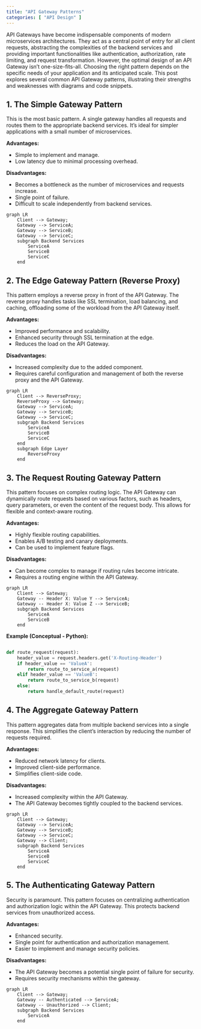 ```yaml
---
title: "API Gateway Patterns"
categories: [ "API Design" ]
---
```



API Gateways have become indispensable components of modern microservices architectures. They act as a central point of entry for all client requests, abstracting the complexities of the backend services and providing important functionalities like authentication, authorization, rate limiting, and request transformation.  However, the optimal design of an API Gateway isn't one-size-fits-all.  Choosing the right pattern depends on the specific needs of your application and its anticipated scale. This post explores several common API Gateway patterns, illustrating their strengths and weaknesses with diagrams and code snippets.


## 1. The Simple Gateway Pattern

This is the most basic pattern.  A single gateway handles all requests and routes them to the appropriate backend services.  It's ideal for simpler applications with a small number of microservices.

**Advantages:**

* Simple to implement and manage.
* Low latency due to minimal processing overhead.

**Disadvantages:**

* Becomes a bottleneck as the number of microservices and requests increase.
* Single point of failure.
* Difficult to scale independently from backend services.


```mermaid
graph LR
    Client --> Gateway;
    Gateway --> ServiceA;
    Gateway --> ServiceB;
    Gateway --> ServiceC;
    subgraph Backend Services
        ServiceA
        ServiceB
        ServiceC
    end
```


## 2. The Edge Gateway Pattern (Reverse Proxy)

This pattern employs a reverse proxy in front of the API Gateway.  The reverse proxy handles tasks like SSL termination, load balancing, and caching, offloading some of the workload from the API Gateway itself.

**Advantages:**

* Improved performance and scalability.
* Enhanced security through SSL termination at the edge.
* Reduces the load on the API Gateway.


**Disadvantages:**

* Increased complexity due to the added component.
* Requires careful configuration and management of both the reverse proxy and the API Gateway.


```mermaid
graph LR
    Client --> ReverseProxy;
    ReverseProxy --> Gateway;
    Gateway --> ServiceA;
    Gateway --> ServiceB;
    Gateway --> ServiceC;
    subgraph Backend Services
        ServiceA
        ServiceB
        ServiceC
    end
    subgraph Edge Layer
        ReverseProxy
    end
```


## 3. The Request Routing Gateway Pattern

This pattern focuses on complex routing logic.  The API Gateway can dynamically route requests based on various factors, such as headers, query parameters, or even the content of the request body.  This allows for flexible and context-aware routing.

**Advantages:**

* Highly flexible routing capabilities.
* Enables A/B testing and canary deployments.
* Can be used to implement feature flags.


**Disadvantages:**

* Can become complex to manage if routing rules become intricate.
* Requires a routing engine within the API Gateway.



```mermaid
graph LR
    Client --> Gateway;
    Gateway -- Header X: Value Y --> ServiceA;
    Gateway -- Header X: Value Z --> ServiceB;
    subgraph Backend Services
        ServiceA
        ServiceB
    end

```

**Example (Conceptual - Python):**

```python

def route_request(request):
    header_value = request.headers.get('X-Routing-Header')
    if header_value == 'ValueA':
        return route_to_service_a(request)
    elif header_value == 'ValueB':
        return route_to_service_b(request)
    else:
        return handle_default_route(request)


```

## 4. The Aggregate Gateway Pattern

This pattern aggregates data from multiple backend services into a single response.  This simplifies the client's interaction by reducing the number of requests required.

**Advantages:**

* Reduced network latency for clients.
* Improved client-side performance.
* Simplifies client-side code.


**Disadvantages:**

* Increased complexity within the API Gateway.
* The API Gateway becomes tightly coupled to the backend services.


```mermaid
graph LR
    Client --> Gateway;
    Gateway --> ServiceA;
    Gateway --> ServiceB;
    Gateway --> ServiceC;
    Gateway --> Client;
    subgraph Backend Services
        ServiceA
        ServiceB
        ServiceC
    end
```


## 5. The Authenticating Gateway Pattern

Security is paramount.  This pattern focuses on centralizing authentication and authorization logic within the API Gateway.  This protects backend services from unauthorized access.

**Advantages:**

* Enhanced security.
* Single point for authentication and authorization management.
* Easier to implement and manage security policies.


**Disadvantages:**

* The API Gateway becomes a potential single point of failure for security.
* Requires security mechanisms within the gateway.



```mermaid
graph LR
    Client --> Gateway;
    Gateway -- Authenticated --> ServiceA;
    Gateway -- Unauthorized --> Client;
    subgraph Backend Services
        ServiceA
    end
```




